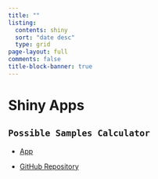 ```yaml
---
title: ""
listing:
  contents: shiny
  sort: "date desc"
  type: grid
page-layout: full
comments: false
title-block-banner: true
---
```


# Shiny Apps

## `Possible Samples Calculator`

- [App](https://stesiam.shinyapps.io/PossibleSamplesApp/) 

- [GitHub Repository](https://github.com/stesiam/PossibleSamplesApp)